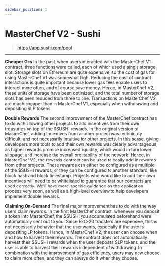 ```yaml
---
sidebar_position: 1
---
```


# MasterChef V2 - Sushi

> https://app.sushi.com/pool

---

**Cheaper Gas** In the past, when users interacted with the MasterChef V1
contract, three functions were called, each of which used a single storage slot.
Storage slots on Ethereum are quite expensive, so the cost of gas for using
MasterChef V1 was somewhat high. Reducing the cost of contract interactions is
quite important because lower gas fees enable users to interact more often, and
of course save money. Hence, in MasterChef V2, these units of storage have been
optimized, and the total number of storage slots has been reduced from three to
one. Transactions on MasterChef V2 are much cheaper than in MasterChef V1,
especially when withdrawing and depositing SLP tokens.

**Double Rewards** The second improvement of the MasterChef contract has to do
with allowing other projects to add incentives from their own treasuries on top
of the $SUSHI rewards. In the original version of MasterChef, adding incentives
from another project was technically difficult, and not necessarily intuitive
for other projects. In this sense, giving developers more tools to add their own
rewards was clearly advantageous, as higher rewards promise increased liquidity,
which would in turn lower slippage, and increase the overall profitability of
the network. Hence, in MasterChef V2, the rewards contract can be used to easily
add in rewards from other projects. These rewards can either be configured as a
multiple of the $SUSHI rewards, or they can be configured to another standard,
like block hash and block timestamp. Projects who would like to add their own
incentives will need to be whitelisted to guarantee that our contracts are used
correctly. We’ll have more specific guidance on the application process very
soon, as well as a high-level overview to help developers implement double
rewards.

**Claiming On-Demand** The final major improvement has to do with the way users
claim rewards. In the first MasterChef contract, whenever you deposit a token
into MasterChef, the $SUSHI you accumulated beforehand were automatically sent
out to you. Since ERC-20 transfers are expensive, this is not necessarily
behavior that the user wants, especially if the user is depositing LP tokens.
Hence, in MasterChef V2, the user can choose when and how to harvest their
rewards. The contract does not automatically harvest their $SUSHI rewards when
the user deposits SLP tokens, and the user is able to harvest their rewards
independent of withdrawing. In combination with the improvement of gas
efficiency, users may now choose to claim more often, and they can always do it
when they choose.
